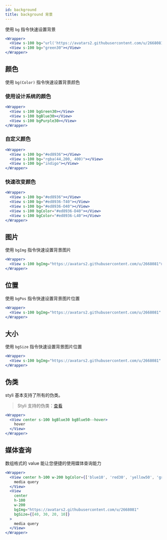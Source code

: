 ```yaml
---
id: background
title: background 背景
---
```


使用 `bg` 指令快速设置背景

```jsx live
<Wrapper>
  <View s-100 bg="url('https://avatars2.githubusercontent.com/u/2668081') center"></View>
  <View s-100 bg="green30"></View>
</Wrapper>
```

## 颜色

使用 `bg(Color)` 指令快速设置背景颜色

### 使用设计系统的颜色

```jsx live
<Wrapper>
  <View s-100 bgGreen30></View>
  <View s-100 bgBlue30></View>
  <View s-100 bgPurple30></View>
</Wrapper>
```

### 自定义颜色

```jsx live
<Wrapper>
  <View s-100 bg="#ed8936"></View>
  <View s-100 bg="rgba(44,200, 400)"></View>
  <View s-100 bg="indigo"></View>
</Wrapper>
```

### 快速改变颜色

```jsx live
<Wrapper>
  <View s-100 bg="#ed8936"></View>
  <View s-100 bg="#ed8936-T40"></View>
  <View s-100 bg="#ed8936-O40"></View>
  <View s-100 bgColor="#ed8936-D40"></View>
  <View s-100 bgColor="#ed8936-L40"></View>
</Wrapper>
```

## 图片

使用 `bgImg` 指令快速设置背景图片

```jsx live
<Wrapper>
  <View s-100 bgImg="https://avatars2.githubusercontent.com/u/2668081"></View>
</Wrapper>
```

## 位置

使用 `bgPos` 指令快速设置背景图片位置

```jsx live
<Wrapper>
  <View s-100 bgImg="https://avatars2.githubusercontent.com/u/2668081" bgPos="bottom right"></View>
</Wrapper>
```

## 大小

使用 `bgSize` 指令快速设置背景图片位置

```jsx live
<Wrapper>
  <View s-100 bgImg="https://avatars2.githubusercontent.com/u/2668081" bgSize="100% 50%"></View>
</Wrapper>
```

## 伪类

styli 基本支持了所有的伪类。

> Styli 支持的伪类：[查看](/docs/pseudo)

```jsx live
<Wrapper>
  <View center s-100 bgBlue30 bgBlue50--hover>
    hover
  </View>
</Wrapper>
```

## 媒体查询

数组格式的 value 能让您便捷的使用媒体查询能力

```jsx live
<Wrapper>
  <View center h-100 w-200 bgColor={['blue10', 'red30', 'yellow50', 'green70']}>
    media query
  </View>
  <View
    center
    h-100
    w-200
    bgImg="https://avatars2.githubusercontent.com/u/2668081"
    bgSize={[40, 30, 20, 10]}
  >
    media query
  </View>
</Wrapper>
```

<!-- ## 设计系统

使用设计系统指令，让您的应用更有规范

```jsx live
<View bgGray10 p-20 row>
  <View center h-20 w9 bgBlue30>
    w9
  </View>
</View>
``` -->
